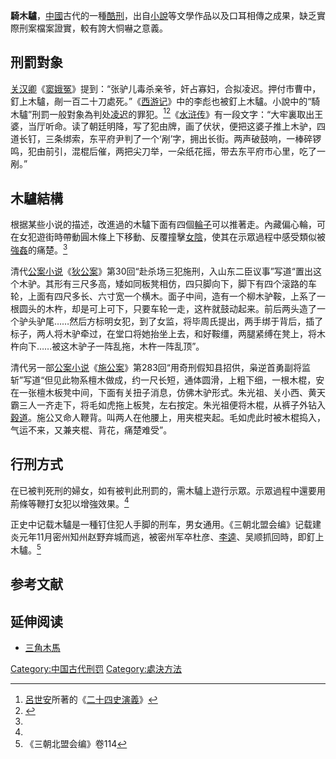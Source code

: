 {{Primarysources|time=2015-12-14T03:12:07+00:00}}
{{verify|time=2010-11-25}}
{{死刑}}
'''騎木驢'''，[[中國|中國]]古代的一種[[酷刑|酷刑]]，出自[[小說|小說]]等文學作品以及口耳相傳之成果，缺乏實際刑案檔案證實，較有誇大恫嚇之意義。

==刑罰對象==
[[关汉卿|关汉卿]]《[[窦娥冤|窦娥冤]]》提到：“张驴儿毒杀亲爷，奸占寡妇，合拟凌迟。押付市曹中，釘上木驢，剮一百二十刀處死。”《[[西游记|西游记]]》中的李彪也被釘上木驢。小說中的“騎木驢”刑罰一般對象為判处[[凌迟|凌迟]]的罪犯。<ref>[[呂世安|呂世安]]所著的《[[二十四史演義|二十四史演義]]》</ref><ref name="王婆">{{Cite web |url=http://culture.china.com/zh_cn/info/wenxue/11073577/20100601/15959564.html |title=水浒传王婆受的“骑木驴”到底是什么刑罚 |access-date=2010-06-21 |archive-url=https://web.archive.org/web/20100608164259/http://culture.china.com/zh_cn/info/wenxue/11073577/20100601/15959564.html |archive-date=2010-06-08 |dead-url=yes }}</ref>《[[水浒传|水浒传]]》有一段文字：“大牢裏取出王婆，当厅听命。读了朝廷明降，写了犯由牌，画了伏状，便把这婆子推上木驴，四道长钉，三条绑索，东平府尹判了一个‘剐’字，拥出长街。两声破鼓响，一棒碎锣鸣，犯由前引，混棍后催，两把尖刀举，一朵纸花摇，带去东平府市心里，吃了一剐。”

== 木驢結構 ==
根据某些小说的描述，改進過的木驢下面有四個[[輪子|輪子]]可以推著走。內藏偏心輪，可在女犯遊街時帶動圓木條上下移動、反覆撞擊[[女陰|女陰]]，使其在示眾過程中感受類似被[[強姦|強姦]]的痛楚。<ref name="王婆"/>

清代[[公案小说|公案小说]]《[[狄公案|狄公案]]》第30回“赴杀场三犯施刑，入山东二臣议事”写道“置出这个木驴。其形有三尺多高，矮如同板凳相仿，四只脚向下，脚下有四个滚路的车轮，上面有四尺多长、六寸宽一个横木。面子中间，造有一个柳木驴鞍，上系了一根圆头的木杵，却是可上可下，只要车轮一走，这杵就鼓动起来。前后两头造了一个驴头驴尾……然后方标明女犯，到了女监，将毕周氏提出，两手绑于背后，插了标子，两人将木驴牵过，在堂口将她抬坐上去，和好鞍缰，两腿紧缚在凳上，将木杵向下……被这木驴子一阵乱拖，木杵一阵乱顶”。

清代另一部[[公案小说|公案小说]]《[[施公案|施公案]]》第283回“用奇刑假知县招供，枭逆首勇副将监斩”写道“但见此物系檀木做成，约一尺长短，通体圆滑，上粗下细，一根木棍，安在一张檀木板凳中间，下面有关扭子消息，仿佛木驴形式。朱光祖、关小西、黄天霸三人一齐走下，将毛如虎拖上板凳，左右按定。朱光祖便将木棍，从裤子外钻入[[直腸|穀道]]。施公又命人鞭背。叫两人在他腰上，用夹棍夹起。毛如虎此时被木棍捣入，气运不来，又兼夹棍、背花，痛楚难受”。

==行刑方式==
在已被判死刑的婦女，如有被判此刑罰的，需木驢上遊行示眾。示眾過程中還要用荊條等鞭打女犯以增強效果。<ref name="王婆"/>

正史中记载木驢是一種钉住犯人手脚的刑车，男女通用。《三朝北盟会编》记载建炎元年11月密州知州赵野弃城而逃，被密州军卒杜彦、[[李逵|李逵]]、吴顺抓回時，即釘上木驢。<ref>《三朝北盟会编》卷114</ref>

== 参考文献 ==
{{Reflist}}

== 延伸阅读 ==
*[[三角木馬|三角木馬]]

[[Category:中国古代刑罚|Category:中国古代刑罚]]
[[Category:處決方法|Category:處決方法]]